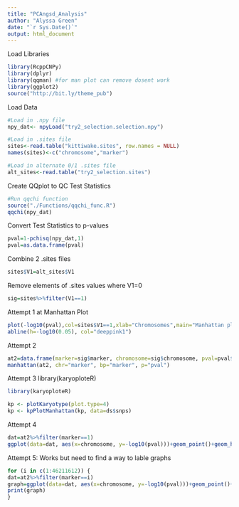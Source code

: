 ```yaml
---
title: "PCAngsd_Analysis"
author: "Alyssa Green"
date: "`r Sys.Date()`"
output: html_document
---
```


Load Libraries
```r
library(RcppCNPy)
library(dplyr)
library(qqman) #for man plot can remove dosent work
library(ggplot2)
source("http://bit.ly/theme_pub")
```

Load Data
```r
#Load in .npy file
npy_dat<- npyLoad("try2_selection.selection.npy")

#Load in .sites file
sites<-read.table("kittiwake.sites", row.names = NULL)
names(sites)<-c("chromosome","marker")

#Load in alternate 0/1 .sites file
alt_sites<-read.table("try2_selection.sites")
```

Create QQplot to QC Test Statistics
```r
#Run qqchi function
source("./Functions/qqchi_func.R")
qqchi(npy_dat)
```

Convert Test Statistics to p-values
```r
pval=1-pchisq(npy_dat,1)
pval=as.data.frame(pval)
```

Combine 2 .sites files
```r
sites$V1=alt_sites$V1
```

Remove elements of .sites values where V1=0
```r
sig=sites%>%filter(V1==1)
```

Attempt 1 at Manhattan Plot
```r
plot(-log10(pval),col=sites$V1==1,xlab="Chromosomes",main="Manhattan plot")
abline(h=-log10(0.05), col="deeppink1")
```

Attempt 2
```r
at2=data.frame(marker=sig$marker, chromosome=sig$chromosome, pval=pval$V1)
manhattan(at2, chr="marker", bp="marker", p="pval")
```
Attempt 3
library(karyoploteR)
```r
library(karyoploteR)

kp <- plotKaryotype(plot.type=4)
kp <- kpPlotManhattan(kp, data=ds$snps)
```

Attempt 4

```r
dat=at2%>%filter(marker==1)
ggplot(data=dat, aes(x=chromosome, y=-log10(pval)))+geom_point()+geom_hline(yintercept=-log10(0.05))
```
Attempt 5: Works but need to find a way to lable graphs
```r
for (i in c(1:46211612)) {
dat=at2%>%filter(marker==i)
graph=ggplot(data=dat, aes(x=chromosome, y=-log10(pval)))+geom_point()+geom_hline(yintercept=-log10(0.05))+theme_pub()+ theme(axis.text.x = element_text(angle = 90, vjust = 0.5, hjust=1)) 
print(graph)
}
```


